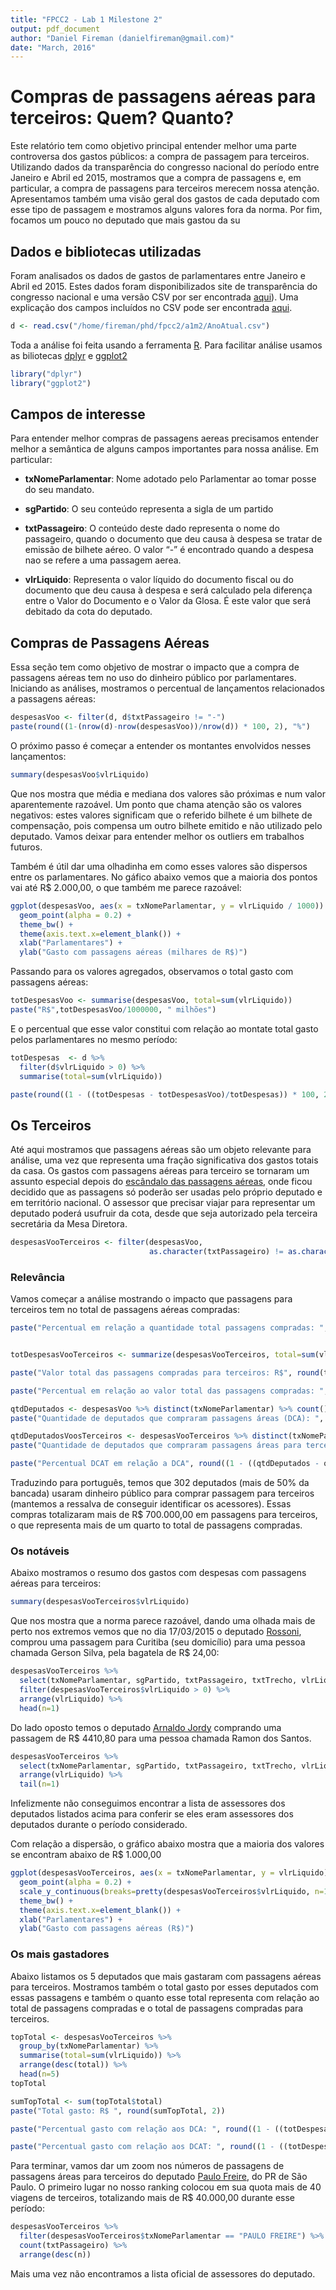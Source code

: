 ```yaml
---
title: "FPCC2 - Lab 1 Milestone 2"
output: pdf_document
author: "Daniel Fireman (danielfireman@gmail.com)"
date: "March, 2016"
---
```


# Compras de passagens aéreas para terceiros: Quem? Quanto?

Este relatório tem como objetivo principal entender melhor uma parte controversa dos gastos públicos: a compra de passagem para terceiros. Utilizando dados da transparência do congresso nacional do período entre Janeiro e Abril ed 2015, mostramos que a compra de passagens e, em particular, a compra de passagens para terceiros merecem nossa atenção. Apresentamos também uma visão geral dos gastos de cada deputado com esse tipo de passagem e mostramos alguns valores fora da norma. Por fim, focamos um pouco no deputado que mais gastou da su

## Dados e bibliotecas utilizadas

Foram analisados os dados de gastos de parlamentares entre Janeiro e Abril ed 2015. Estes dados foram disponibilizados site de transparência do congresso nacional e uma versão CSV por ser encontrada [aqui](https://drive.google.com/file/d/0B2rlaHwjOlZAc0JpNUtXLTZOT3M/view?usp=sharing)). Uma explicação dos campos incluídos no CSV pode ser encontrada [aqui](http://www2.camara.leg.br/transparencia/cota-para-exercicio-da-atividade-parlamentar/dados-abertos-cota-parlamentar).

```r
d <- read.csv("/home/fireman/phd/fpcc2/a1m2/AnoAtual.csv")
```

Toda a análise foi feita usando a ferramenta [R](https://www.r-project.org/). Para facilitar análise usamos as biliotecas [dplyr](https://cran.r-project.org/web/packages/dplyr/index.html) e [ggplot2](https://cran.r-project.org/web/packages/ggplot2/index.html)

```r
library("dplyr")
library("ggplot2")
```

## Campos de interesse

Para entender melhor compras de passagens aereas precisamos entender melhor a semântica de alguns campos importantes para nossa análise. Em particular:

* **txNomeParlamentar**: Nome adotado pelo Parlamentar ao tomar posse do seu mandato.

* **sgPartido**: O seu conteúdo representa a sigla de um partido

* **txtPassageiro**: O conteúdo deste dado representa o nome do passageiro, quando o documento que deu causa à despesa se tratar de emissão de bilhete aéreo. O valor "-" é encontrado quando a despesa nao se refere a uma passagem aerea.

* **vlrLiquido**: Representa o valor líquido do documento fiscal ou do documento que deu causa à despesa e será calculado pela diferença entre o Valor do Documento e o Valor da Glosa. É este valor que será debitado da cota do deputado. 

## Compras de Passagens Aéreas

Essa seção tem como objetivo de mostrar o impacto que a compra de passagens aéreas tem no uso do dinheiro público por parlamentares. Iniciando as análises, mostramos o percentual de lançamentos relacionados a passagens aéreas:

```r
despesasVoo <- filter(d, d$txtPassageiro != "-")
paste(round((1-(nrow(d)-nrow(despesasVoo))/nrow(d)) * 100, 2), "%")
```

O próximo passo é começar a entender os montantes envolvidos nesses lançamentos:

```r
summary(despesasVoo$vlrLiquido)
```

Que nos mostra que média e mediana dos valores são próximas e num valor aparentemente razoável. Um ponto que chama atenção são os valores negativos: estes valores significam que o referido bilhete é um bilhete de compensação, pois compensa um outro bilhete emitido e não utilizado pelo deputado. Vamos deixar para entender melhor os outliers em trabalhos futuros.

Também é útil dar uma olhadinha em como esses valores são dispersos entre os parlamentares. No gáfico abaixo vemos que a maioria dos pontos vai até R$ 2.000,00, o que também me parece razoável:

```r
ggplot(despesasVoo, aes(x = txNomeParlamentar, y = vlrLiquido / 1000)) +
  geom_point(alpha = 0.2) +
  theme_bw() +
  theme(axis.text.x=element_blank()) +
  xlab("Parlamentares") +
  ylab("Gasto com passagens aéreas (milhares de R$)")
```

Passando para os valores agregados, observamos o total gasto com passagens aéreas:

```r
totDespesasVoo <- summarise(despesasVoo, total=sum(vlrLiquido))
paste("R$",totDespesasVoo/1000000, " milhões")
```

E o percentual que esse valor constitui com relação ao montate total gasto pelos parlamentares no mesmo período:

```r
totDespesas  <- d %>%
  filter(d$vlrLiquido > 0) %>%
  summarise(total=sum(vlrLiquido))

paste(round((1 - ((totDespesas - totDespesasVoo)/totDespesas)) * 100, 2) , "%")
```

## Os Terceiros

Até aqui mostramos que passagens aéreas são um objeto relevante para análise, uma vez que representa uma fração significativa dos gastos totais da casa. Os gastos com passagens aéreas para terceiro se tornaram um assunto especial depois do [escândalo das passagens aéreas](https://pt.wikipedia.org/wiki/Escândalo_das_passagens_aéreas), onde ficou decidido que as passagens só poderão ser usadas pelo próprio deputado e em território nacional. O assessor que precisar viajar para representar um deputado poderá usufruir da cota, desde que seja autorizado pela terceira secretária da Mesa Diretora. 

```r
despesasVooTerceiros <- filter(despesasVoo,
                               as.character(txtPassageiro) != as.character(txNomeParlamentar))
```

### Relevância

Vamos começar a análise mostrando o impacto que passagens para terceiros tem no total de passagens aéreas compradas:

```r
paste("Percentual em relação a quantidade total passagens compradas: ", round((1 - ((nrow(despesasVoo) - nrow(despesasVooTerceiros))/nrow(despesasVoo)))*100, 2), "%")


totDespesasVooTerceiros <- summarize(despesasVooTerceiros, total=sum(vlrLiquido))

paste("Valor total das passagens compradas para terceiros: R$", round(totDespesasVooTerceiros, 2))

paste("Percentual em relação ao valor total das passagens compradas: ", round((1 - ((totDespesasVoo - totDespesasVooTerceiros)/totDespesasVoo))*100,2), "%")

qtdDeputados <- despesasVoo %>% distinct(txNomeParlamentar) %>% count()
paste("Quantidade de deputados que compraram passagens áreas (DCA): ", qtdDeputados)

qtdDeputadosVoosTerceiros <- despesasVooTerceiros %>% distinct(txNomeParlamentar) %>% count()
paste("Quantidade de deputados que compraram passagens áreas para terceiros (DCAT): ",qtdDeputadosVoosTerceiros)

paste("Percentual DCAT em relação a DCA", round((1 - ((qtdDeputados - qtdDeputadosVoosTerceiros)/qtdDeputados))*100,2), "%")
```

Traduzindo para português, temos que 302 deputados (mais de 50% da bancada) usaram dinheiro público para comprar passagem para terceiros  (mantemos a ressalva de conseguir identificar os acessores). Essas compras totalizaram mais de R$ 700.000,00 em passagens para terceiros, o que representa mais de um quarto to total de passagens compradas. 

### Os notáveis

Abaixo mostramos o resumo dos gastos com despesas com passagens aéreas para terceiros:

```r
summary(despesasVooTerceiros$vlrLiquido)
```

Que nos mostra que a norma parece razoável, dando uma olhada mais de perto nos extremos vemos que no dia 17/03/2015 o deputado [Rossoni](http://www.camara.leg.br/internet/deputado/Dep_Detalhe.asp?id=5830546), comprou uma passagem para Curitiba (seu domicílio) para uma pessoa chamada Gerson Silva, pela bagatela de R$ 24,00:

```r
despesasVooTerceiros %>%
  select(txNomeParlamentar, sgPartido, txtPassageiro, txtTrecho, vlrLiquido) %>%
  filter(despesasVooTerceiros$vlrLiquido > 0) %>%
  arrange(vlrLiquido) %>%
  head(n=1)
```

Do lado oposto temos o deputado [Arnaldo Jordy](http://www.camara.leg.br/internet/deputado/Dep_Detalhe.asp?id=5830744) comprando uma passagem de R$ 4410,80 para uma pessoa chamada Ramon dos Santos.

```r
despesasVooTerceiros %>%
  select(txNomeParlamentar, sgPartido, txtPassageiro, txtTrecho, vlrLiquido) %>%
  arrange(vlrLiquido) %>%
  tail(n=1)
```

Infelizmente não conseguimos encontrar a lista de assessores dos deputados listados acima para conferir se eles eram assessores dos deputados durante o período considerado.

Com relação a dispersão, o gráfico abaixo mostra que a maioria dos valores se encontram abaixo de R$ 1.000,00

```r
ggplot(despesasVooTerceiros, aes(x = txNomeParlamentar, y = vlrLiquido)) +
  geom_point(alpha = 0.2) +
  scale_y_continuous(breaks=pretty(despesasVooTerceiros$vlrLiquido, n=10)) +
  theme_bw() +
  theme(axis.text.x=element_blank()) +
  xlab("Parlamentares") +
  ylab("Gasto com passagens aéreas (R$)")
```

### Os mais gastadores

Abaixo listamos os 5 deputados que mais gastaram com passagens aéreas para terceiros. Mostramos também o total gasto por esses deputados com essas passagens e também o quanto esse total representa com relação ao total de passagens compradas e o total de passagens compradas para terceiros. 

```r
topTotal <- despesasVooTerceiros %>%
  group_by(txNomeParlamentar) %>%
  summarise(total=sum(vlrLiquido)) %>%
  arrange(desc(total)) %>%
  head(n=5)
topTotal

sumTopTotal <- sum(topTotal$total)
paste("Total gasto: R$ ", round(sumTopTotal, 2))

paste("Percentual gasto com relação aos DCA: ", round((1 - ((totDespesasVoo - sum(topTotal$total))/totDespesasVoo))*100,2), "%")

paste("Percentual gasto com relação aos DCAT: ", round((1 - ((totDespesasVooTerceiros - sum(topTotal$total))/totDespesasVooTerceiros))*100,2), "%")
```

Para terminar, vamos dar um zoom nos números de passagens de passagens áreas para terceiros do deputado [Paulo Freire](http://www.camara.leg.br/Internet/Deputado/dep_Detalhe.asp?id=160558), do PR de São Paulo. O primeiro lugar no nosso ranking colocou em sua quota mais de 40 viagens de terceiros, totalizando mais de R$ 40.000,00 durante esse período:

```r
despesasVooTerceiros %>%
  filter(despesasVooTerceiros$txNomeParlamentar == "PAULO FREIRE") %>%
  count(txtPassageiro) %>%
  arrange(desc(n))
```

Mais uma vez não encontramos a lista oficial de assessores do deputado.
